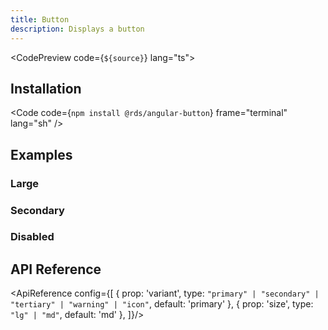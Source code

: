 ```yaml
---
title: Button
description: Displays a button
---
```



<CodePreview code={`${source}`} lang="ts">
    <Default/>
</CodePreview>

## Installation

<Code code={`npm install @rds/angular-button`} frame="terminal" lang="sh" />

## Examples

### Large


<CodePreview code={largeSrc} lang="ts">
    <Large/>
</CodePreview>

### Secondary


<CodePreview code={secondarySrc} lang="ts">
    <Secondary/>
</CodePreview>

### Disabled


<CodePreview code={disabledSrc} lang="ts">
    <Disabled/>
</CodePreview>

## API Reference
<ApiReference config={[
    {
        prop: 'variant',
        type: `"primary" | "secondary" | "tertiary" | "warning" | "icon"`,
        default: 'primary'
    },
    {
        prop: 'size',
        type: `"lg" | "md"`,
        default: 'md'
    },
]}/>